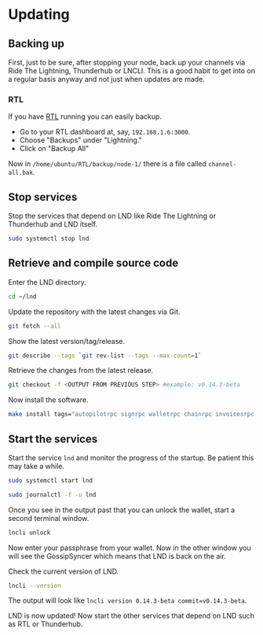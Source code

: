 # Updating

## Backing up

First, just to be sure, after stopping your node, back up your channels via Ride The Lightning, Thunderhub or LNCLI. This is a good habit to get into on a regular basis anyway and not just when updates are made.

### RTL
        
If you have [RTL](/lightning-extensions/ride-the-lightning) running you can easily backup.

* Go to your RTL dashboard at, say, `192.168.1.6:3000`.
* Choose "Backups" under "Lightning."
* Click on "Backup All"

Now in `/home/ubuntu/RTL/backup/node-1/` there is a file called `channel-all.bak`.

## Stop services

Stop the services that depend on LND like Ride The Lightning or Thunderhub and LND itself.

```bash
sudo systemctl stop lnd
```

## Retrieve and compile source code

Enter the LND directory.

```bash
cd ~/lnd
```

Update the repository with the latest changes via Git.

```bash
git fetch --all
```

Show the latest version/tag/release.

```bash
git describe --tags `git rev-list --tags --max-count=1`
```

Retrieve the changes from the latest release.

```bash
git checkout -f <OUTPUT FROM PREVIOUS STEP> #example: v0.14.3-beta
```

Now install the software.

```bash
make install tags="autopilotrpc signrpc walletrpc chainrpc invoicesrpc routerrpc watchtowerrpc monitoring"
```

## Start the services

Start the service `lnd` and monitor the progress of the startup. Be patient this may take a while.

```bash
sudo systemctl start lnd

sudo journalctl -f -u lnd
```

Once you see in the output past that you can unlock the wallet, start a second terminal window.

```bash
lncli unlock
```

Now enter your passphrase from your wallet. Now in the other window you will see the GossipSyncer which means that LND is back on the air.

Check the current version of LND.

```bash
lncli --version
```

The output will look like ``lncli version 0.14.3-beta commit=v0.14.3-beta``.

LND is now updated! Now start the other services that depend on LND such as RTL or Thunderhub.

